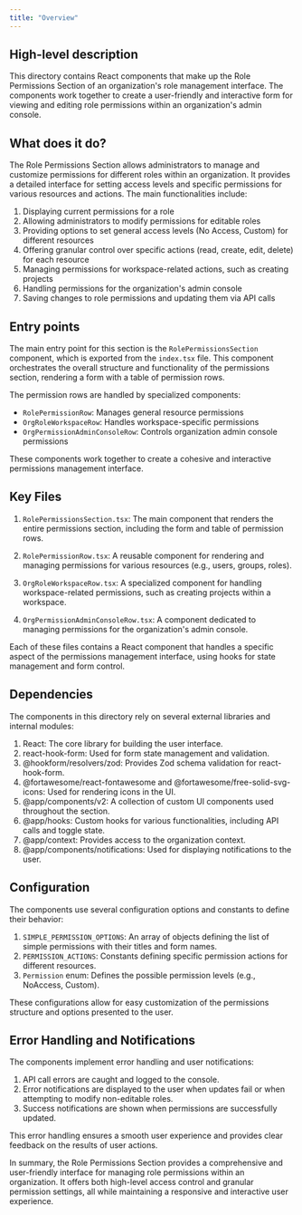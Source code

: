 ```yaml
---
title: "Overview"
---
```


## High-level description
This directory contains React components that make up the Role Permissions Section of an organization's role management interface. The components work together to create a user-friendly and interactive form for viewing and editing role permissions within an organization's admin console.

## What does it do?
The Role Permissions Section allows administrators to manage and customize permissions for different roles within an organization. It provides a detailed interface for setting access levels and specific permissions for various resources and actions. The main functionalities include:

1. Displaying current permissions for a role
2. Allowing administrators to modify permissions for editable roles
3. Providing options to set general access levels (No Access, Custom) for different resources
4. Offering granular control over specific actions (read, create, edit, delete) for each resource
5. Managing permissions for workspace-related actions, such as creating projects
6. Handling permissions for the organization's admin console
7. Saving changes to role permissions and updating them via API calls

## Entry points
The main entry point for this section is the `RolePermissionsSection` component, which is exported from the `index.tsx` file. This component orchestrates the overall structure and functionality of the permissions section, rendering a form with a table of permission rows.

The permission rows are handled by specialized components:
- `RolePermissionRow`: Manages general resource permissions
- `OrgRoleWorkspaceRow`: Handles workspace-specific permissions
- `OrgPermissionAdminConsoleRow`: Controls organization admin console permissions

These components work together to create a cohesive and interactive permissions management interface.

## Key Files
1. `RolePermissionsSection.tsx`: The main component that renders the entire permissions section, including the form and table of permission rows.

2. `RolePermissionRow.tsx`: A reusable component for rendering and managing permissions for various resources (e.g., users, groups, roles).

3. `OrgRoleWorkspaceRow.tsx`: A specialized component for handling workspace-related permissions, such as creating projects within a workspace.

4. `OrgPermissionAdminConsoleRow.tsx`: A component dedicated to managing permissions for the organization's admin console.

Each of these files contains a React component that handles a specific aspect of the permissions management interface, using hooks for state management and form control.

## Dependencies
The components in this directory rely on several external libraries and internal modules:

1. React: The core library for building the user interface.
2. react-hook-form: Used for form state management and validation.
3. @hookform/resolvers/zod: Provides Zod schema validation for react-hook-form.
4. @fortawesome/react-fontawesome and @fortawesome/free-solid-svg-icons: Used for rendering icons in the UI.
5. @app/components/v2: A collection of custom UI components used throughout the section.
6. @app/hooks: Custom hooks for various functionalities, including API calls and toggle state.
7. @app/context: Provides access to the organization context.
8. @app/components/notifications: Used for displaying notifications to the user.

## Configuration
The components use several configuration options and constants to define their behavior:

1. `SIMPLE_PERMISSION_OPTIONS`: An array of objects defining the list of simple permissions with their titles and form names.
2. `PERMISSION_ACTIONS`: Constants defining specific permission actions for different resources.
3. `Permission` enum: Defines the possible permission levels (e.g., NoAccess, Custom).

These configurations allow for easy customization of the permissions structure and options presented to the user.

## Error Handling and Notifications
The components implement error handling and user notifications:

1. API call errors are caught and logged to the console.
2. Error notifications are displayed to the user when updates fail or when attempting to modify non-editable roles.
3. Success notifications are shown when permissions are successfully updated.

This error handling ensures a smooth user experience and provides clear feedback on the results of user actions.

In summary, the Role Permissions Section provides a comprehensive and user-friendly interface for managing role permissions within an organization. It offers both high-level access control and granular permission settings, all while maintaining a responsive and interactive user experience.